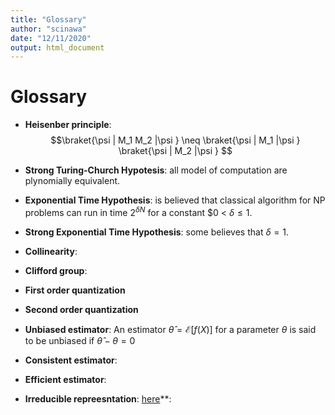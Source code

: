 ```yaml
---
title: "Glossary"
author: "scinawa"
date: "12/11/2020"
output: html_document
---
```


# Glossary

- **Heisenber principle**: 
$$\braket{\psi | M_1 M_2 |\psi } \neq \braket{\psi | M_1  |\psi } \braket{\psi | M_2 |\psi } $$
- **Strong Turing-Church Hypotesis**: all model of computation are plynomially equivalent. 

- **Exponential Time Hypothesis**: is believed that classical algorithm for NP problems can run in time $2^{\delta N}$ for a constant $0 < $\delta \leq 1$. 

- **Strong Exponential Time Hypothesis**: some believes that $\delta=1$.



<!-- - **PCP Theorem **: A language is in NP iif it has witness that can be verified probabilistically using only $O(\log n)$ bits of randomness and a constant number of queries to bits of the witness.  -->

- **Collinearity**:

- **Clifford group**: 

- **First order quantization**

- **Second order quantization**

- **Unbiased estimator**: An estimator $\widehat{\theta} = \mathcal{E}[f(X)]$ for a parameter $\theta$ is said to be unbiased if $\widehat{\theta}- \theta= 0$

- **Consistent estimator**:

- **Efficient estimator**:

<!-- - **[QMA - Quantum Merlin-Arthur]()**. Is a complexity class for decision problem. A language is in QMA if in polynomial time a verifier $V$ : -->
<!--  - $\forall x \in L$ there exists a quantum state over a polynomial number of qubits $\ket{\psi}$  -->
<!--  - $\forall x \notin L$ there exist a quantum state (the $\ket{\psi}$ plays the same role as the whitness in NP problems)  -->
<!--   Max-d-CUT problem is QMA complete. -->

<!-- Merlin is the prover: all-powerful and untrusted who gives the poor Arthur a solution (witness) to Merlin: a honest verifier with limited computational power. It plays the same role of NP for classical computers because if Merlin has to send a witness to Arthur of a NP complete problem, we know such witness will always exists, and that Arthur should be able to check in polynomial time that the witness is correct. {% cite jordanis2018merlin %} -->





- **Irreducible repreesntation**: [here](https://math.stackexchange.com/questions/38958/what-is-the-meaning-of-an-irreducible-representation)**:

<!-- - [Jordan-weigner representation](): -->

<!-- - [Boson sampling](https://www.nature.com/articles/nature23458):  -->

<!-- - [Linear Optics](wikipedia):  -->
